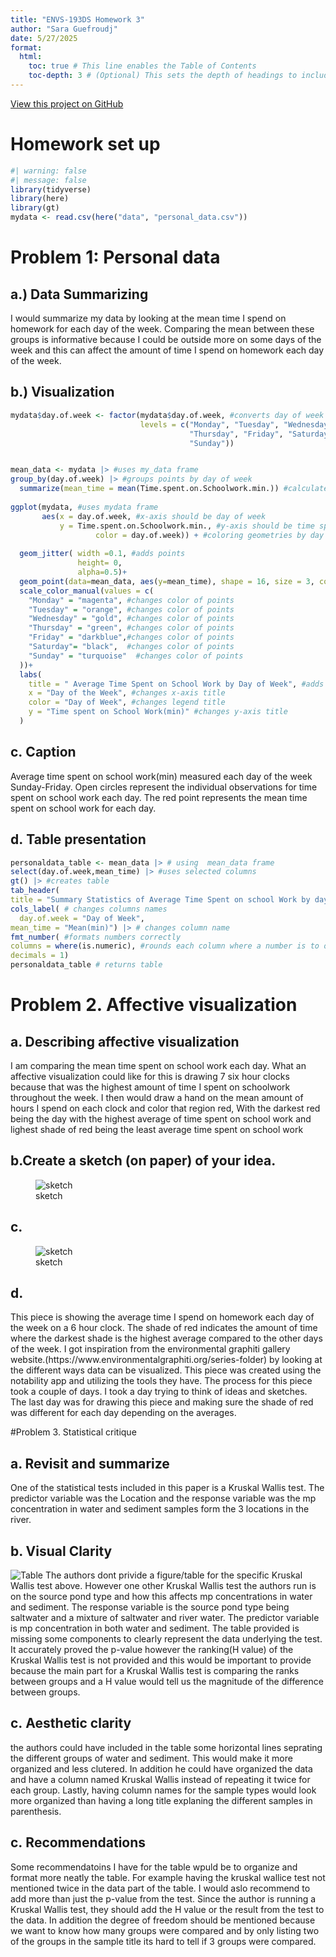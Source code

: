 ```yaml
---
title: "ENVS-193DS Homework 3"
author: "Sara Guefroudj"
date: 5/27/2025
format:
  html:
    toc: true # This line enables the Table of Contents
    toc-depth: 3 # (Optional) This sets the depth of headings to include (H1, H2, H3)
---
```

[View this project on GitHub](https://github.com/Saraguef123/ENVS-193DS_homework-03)

# Homework set up
```r
#| warning: false
#| message: false
library(tidyverse)
library(here)
library(gt)
mydata <- read.csv(here("data", "personal_data.csv"))
```

# Problem 1: Personal data

## a.) Data Summarizing 
I would summarize my data by looking at the mean time I spend on homework for each day of the week. Comparing the mean between these groups is informative because I could be outside more  on some days of the week and this can affect the amount of time I spend on homework each day of the week.

## b.) Visualization
```r
mydata$day.of.week <- factor(mydata$day.of.week, #converts day of week to a factor with specific order
                             levels = c("Monday", "Tuesday", "Wednesday",
                                        "Thursday", "Friday", "Saturday",
                                        "Sunday")) 


mean_data <- mydata |> #uses my_data frame
group_by(day.of.week) |> #groups points by day of week
  summarize(mean_time = mean(Time.spent.on.Schoolwork.min.)) #calculates mean time spent on school work for each day of the week
  
ggplot(mydata, #uses mydata frame
       aes(x = day.of.week, #x-axis should be day of week
           y = Time.spent.on.Schoolwork.min., #y-axis should be time spent on school work in min
                   color = day.of.week)) + #coloring geometries by day of week
  
  geom_jitter( width =0.1, #adds points
               height= 0,
               alpha=0.5)+
  geom_point(data=mean_data, aes(y=mean_time), shape = 16, size = 3, color = "red")+#adds a mean point for each day
  scale_color_manual(values = c(
    "Monday" = "magenta", #changes color of points
    "Tuesday" = "orange", #changes color of points 
    "Wednesday" = "gold", #changes color of points
    "Thursday" = "green", #changes color of points
    "Friday" = "darkblue",#changes color of points
    "Saturday"= "black",  #changes color of points
    "Sunday" = "turquoise"  #changes color of points
  ))+
  labs(
    title = " Average Time Spent on School Work by Day of Week", #adds a title
    x = "Day of the Week", #changes x-axis title
    color = "Day of Week", #changes legend title
    y = "Time spent on School Work(min)" #changes y-axis title
  )

```

## c. Caption
Average time spent on school work(min) measured each day of the week Sunday-Friday. Open circles represent the individual observations for time spent on school work each day. The red point represents the mean time spent on school work for each day.

## d. Table presentation
```r
personaldata_table <- mean_data |> # using  mean_data frame
select(day.of.week,mean_time) |> #uses selected columns
gt() |> #creates table
tab_header(
title = "Summary Statistics of Average Time Spent on school Work by day of week") |>#creates title
cols_label( # changes columns names
  day.of.week = "Day of Week",
mean_time = "Mean(min)") |> # changes column name
fmt_number( #formats numbers correctly
columns = where(is.numeric), #rounds each column where a number is to one decimal place.
decimals = 1)
personaldata_table # returns table

```

# Problem 2. Affective visualization

## a. Describing affective visualization
I am comparing the mean time spent on school work each day. What an affective visualization could like for this is drawing 7 six hour clocks because that was the highest amount of time I spent on schoolwork throughout the week. I then would draw a hand on the mean amount of hours I spend on each clock and color that region red, With the darkest red being the day with the highest average of time spent on school work and lighest shade of red being the least average time spent on school work

## b.Create a sketch (on paper) of your idea.

![sketch](../media/sketch2.jpg)

## c. 
![sketch](../media/draft.jpg)

## d.
This piece is showing the average time I spend on homework each day of the week on a 6 hour clock. The shade of red indicates the amount of time where the darkest shade is the highest average compared to the other days of the week. I got inspiration from the environmental graphiti gallery website.(https://www.environmentalgraphiti.org/series-folder) by looking at the different ways data can be visualized. This piece was created using the notability app and utilizing the tools they have. The process for this piece took a couple of days. I took a day trying to think of ideas and sketches. The last day was for drawing this piece and making sure the shade of red was different for each day depending on the averages.

#Problem 3. Statistical critique

## a.  Revisit and summarize
One of the statistical tests included in this paper is a Kruskal Wallis test. The predictor
variable was the Location and the response variable was the mp concentration in water
and sediment samples form the 3 locations in the river.

## b. Visual Clarity

![Table](../media/Table.png)
The authors dont privide a figure/table for the specific Kruskal Wallis test above. However one other Kruskal Wallis test the authors run is on the source pond type and how this affects mp concentrations in water and sediment. The response variable is the source pond type being saltwater and a mixture of saltwater and river water. The predictor variable is mp concentration in both water and sediment. The table provided is missing some components to  clearly represent the data underlying the test. It accurately proved the p-value however the ranking(H value) of the Kruskal Wallis test is not provided and this would be important to provide because the main part for a Kruskal Wallis test is comparing the ranks between groups and a H value would tell us the magnitude of the difference between groups.


## c. Aesthetic clarity
the authors could have included in the table some horizontal lines seprating the different groups of water and sediment. This would make it more organized and less clutered. In addition he could have organized the data and have a column named Kruskal Wallis instead of repeating it twice for each group. Lastly, having column names for the sample types would look more organized than having a long title explaning the different samples in parenthesis.


## c. Recommendations
Some recommendatoins I have for the table wpuld be to organize and format more neatly the table. For example having the kruskal wallice test not mentioned twice in the data part of the table. I would aslo recommend to add more than just the p-value from the test. Since the author is running a Kruskal Wallis test, they should add the H value or the result from the test to the data. In addition the degree of freedom should be mentioned because we want to know how many groups were compared and by only listing two of the groups in the sample title its hard to tell if 3 groups were compared.
